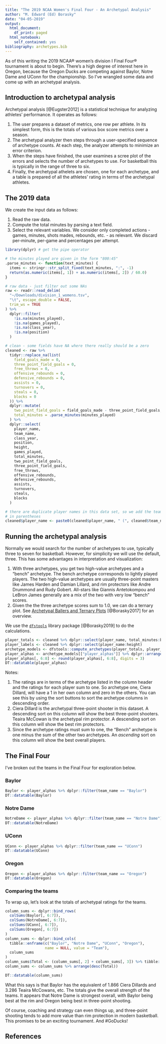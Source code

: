 ```yaml
---
title: "The 2019 NCAA Women's Final Four - An Archetypal Analysis"
author: "M. Edward (Ed) Borasky"
date: "04-05-2019"
output:
  html_document:
    df_print: paged
  html_notebook:
    self_contained: yes
bibliography: archetypes.bib
---
```


As of this writing the 2019 NCAA® women's division I Final Four® tournament is about to begin. There's a high degree of interest here in Oregon, because the Oregon Ducks are competing against Baylor, Notre Dame and UConn for the championship. So I've wrangled some data and come up with an archetypal analysis.

## Introduction to archetypal analysis
Archetypal analysis [@Eugster2012] is a statistical technique for analyzing athletes' performance. It operates as follows:

1. The user prepares a dataset of metrics, one row per athlete. In its simplest form, this is the totals of various box score metrics over a season.
2. The archetypal analyzer then steps through a user-specified sequence of archetype counts. At each step, the analyzer attempts to minimize an error criterion.
3. When the steps have finished, the user examines a scree plot of the errors and selects the number of archetypes to use. For basketball this is typically in the range of three to six.
4. Finally, the archetypal athelets are chosen, one for each archetype, and a table is prepared of all the athletes' rating in terms of the archetypal athletes.

## The 2019 data
We create the input data as follows:

1. Read the raw data.
2. Compute the total minutes by parsing a text field.
3. Select the relevant variables. We consider only completed actions - games, minutes, shots mades, rebounds, etc. - as relevant. We discard per-minute, per-game and percentages per attempt.
```r
library(dplyr) # get the pipe operator

# the minutes played are given in the form "800:45"
.parse_minutes <- function(text_minutes) {
  items <- stringr::str_split_fixed(text_minutes, ":", -1)
  return(as.numeric(items[, 1]) + as.numeric(items[, 2]) / 60.0)
}

# raw data - just filter out some NAs
raw <- readr::read_delim(
  "~/Downloads/division_1_womens.tsv",
  "\t", escape_double = FALSE, 
  trim_ws = TRUE
) %>%
  dplyr::filter(
    !is.na(minutes_played), 
    !is.na(games_played),
    !is.na(class_year),
    !is.na(position)
  )

# clean - some fields have NA where there really should be a zero
cleaned <- raw %>% 
  tidyr::replace_na(list(
    field_goals_made = 0,
    three_point_field_goals = 0,
    free_throws = 0,
    offensive_rebounds = 0,
    defensive_rebounds = 0,
    assists = 0,
    turnovers = 0,
    steals = 0,     
    blocks = 0
  )) %>% 
  dplyr::mutate(
    two_point_field_goals = field_goals_made - three_point_field_goals,
    total_minutes = .parse_minutes(minutes_played)
  ) %>%
  dplyr::select(
    player_name,
    team_name,
    class_year,
    position,
    height,
    games_played,
    total_minutes,
    two_point_field_goals,
    three_point_field_goals,
    free_throws,
    offensive_rebounds,
    defensive_rebounds,
    assists,
    turnovers,
    steals,
    blocks
  )

# there are duplicate player names in this data set, so we add the team name
# in parentheses
cleaned$player_name <- paste0(cleaned$player_name, " (", cleaned$team_name, ")")

```

## Running the archetypal analysis
Normally we would search for the number of archetypes to use, typically three to seven for basketball. However, for simplicity we will use the default, three. This has some advantages in interpretation and visualization:

1. With three archetypes, you get two high-value archetypes and a "bench" archetype. The bench archetype corresponds to lightly played players. The two high-value archetypes are usually three-point masters like James Harden and Damian Lillard, and rim protectors like Andre Drummond and Rudy Gobert. All-stars like Giannis Antetokompou and LeBron James generally are a mix of the two with very low "bench" scores.
2. Given the the three archetype scores sum to 1.0, we can do a ternary plot. See [Archetypal Ballers and Ternary Plots](https://rpubs.com/znmeb/pdxdataviz20170209) [@Borasky2017] for an overview.

We use the [`dfstools`](https://znmeb.github.io/dfstools) library package [@Borasky2019] to do the calculations.
```r
player_totals <- cleaned %>% dplyr::select(player_name, total_minutes:blocks)
player_labels <- cleaned %>% dplyr::select(player_name:height)
archetype_models <- dfstools::compute_archetypes(player_totals, player_labels)
player_alphas <- archetype_models[["player_alphas"]] %>% dplyr::arrange(Bench)
player_alphas[, 6:8] <- round(player_alphas[, 6:8], digits = 3)
DT::datatable(player_alphas)
```
Notes:

1. The ratings are in terms of the archetype listed in the column header and the ratings for each player sum to one. So archetype one, Ciera Dillard, will have a 1 in her own column and zero in the others. You can see this by using the sort buttons to sort the archetype columns in descending order.
2. Ciera Dillard is the archetypal three-point shooter in this dataset. A descending sort on this column will show the best three-point shooters. Teaira McCowan is the archetypal rim protector. A descending sort on this column will show the best rim protectors.
3. Since the archetype ratings must sum to one, the "Bench" archetype is one minus the sum of the other two archetypes. An _ascending_ sort on this column will show the best overall players.

## The Final Four
I've broken out the teams in the Final Four for exploration below.

### Baylor
```r
Baylor <- player_alphas %>% dplyr::filter(team_name == "Baylor")
DT::datatable(Baylor)
```

### Notre Dame
```r
NotreDame <- player_alphas %>% dplyr::filter(team_name == "Notre Dame")
DT::datatable(NotreDame)
```
### UConn
```r
UConn <- player_alphas %>% dplyr::filter(team_name == "UConn")
DT::datatable(UConn)
```

### Oregon
```r
Oregon <- player_alphas %>% dplyr::filter(team_name == "Oregon")
DT::datatable(Oregon)
```

### Comparing the teams
To wrap up, let's look at the totals of archetypal ratings for the teams.
```r
column_sums <- dplyr::bind_rows(
  colSums(Baylor[, 6:7]),
  colSums(NotreDame[, 6:7]),
  colSums(UConn[, 6:7]),
  colSums(Oregon[, 6:7])
)
column_sums <- dplyr::bind_cols(
  tibble::enframe(c("Baylor", "Notre Dame", "UConn", "Oregon"), 
                  name = NULL, value = "Team"),
  column_sums
)
column_sums$Total <- (column_sums[, 2] + column_sums[, 3]) %>% tibble::deframe()
column_sums <- column_sums %>% arrange(desc(Total))

DT::datatable(column_sums)
```
What this says is that Baylor has the equivalent of 1.866 Ciera Dillards and 3.286 Teaira McCowans, etc. The totals give the overall strength of the teams. It appears that Notre Dame is strongest overall, with Baylor being best at the rim and Oregon being best in three-point shooting.

Of course, coaching and strategy can even things up, and three-point shooting tends to add more value than rim protection in modern basketball. This promises to be an exciting tournament. And #GoDucks!

## References
